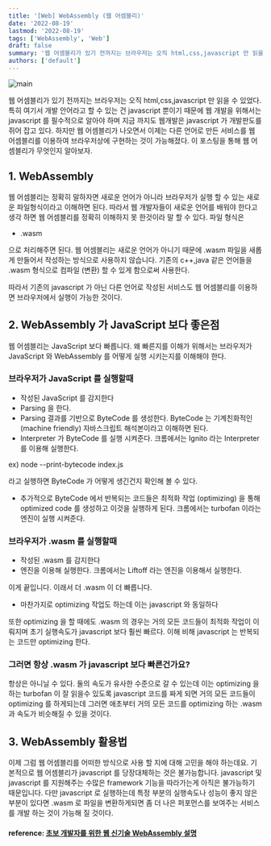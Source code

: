 ```yaml
---
title: '[Web] WebAssembly (웹 어셈블리)'
date: '2022-08-19'
lastmod: '2022-08-19'
tags: ['WebAssembly', 'Web']
draft: false
summary: '웹 어셈블리가 있기 전까지는 브라우저는 오직 html,css,javascript 만 읽을 수 있었다. 특히 여기서 개발 안어라고 할 수 있는 건 javascript 뿐이기 때문에 웹 개발을 위해서는 javascript 를 필수적으로 알아야 하며 지금 까지도 웹개발은 javascript 가 개발판도를 쥐어 잡고 있다. 하지만 웹 어셈블리가 나오면서 이제는 다른 언어로 만든 서비스를 웹 어셈블리를 이용하여 브라우저상에 구현하는 것이 가능해졌다. 이 포스팅을 통해 웹 어셈블리가 무엇인지 알아보자.'
authors: ['default']
---
```


![main](/static/webassembly/cover.png)

웹 어셈블리가 있기 전까지는 브라우저는 오직 html,css,javascript 만 읽을 수 있었다. 특히 여기서 개발 안어라고 할 수 있는 건 javascript 뿐이기 때문에 웹 개발을 위해서는 javascript 를 필수적으로 알아야 하며 지금 까지도 웹개발은 javascript 가 개발판도를 쥐어 잡고 있다. 하지만 웹 어셈블리가 나오면서 이제는 다른 언어로 만든 서비스를 웹 어셈블리를 이용하여 브라우저상에 구현하는 것이 가능해졌다. 이 포스팅을 통해 웹 어셈블리가 무엇인지 알아보자.

## 1. WebAssembly

웹 어셈블리는 정확히 말하자면 새로운 언어가 아니라 브라우저가 실행 할 수 있는 새로운 파일형식이라고 이해하면 된다. 따라서 웹 개발자들이 새로운 언어를 배워야 한다고 생각 하면 웹 어셈블리를 정확히 이해하지 못 한것이라 말 할 수 있다. 파일 형식은

- .wasm

으로 처리해주면 된다. 웹 어셈블리는 새로운 언어가 아니기 때문에 .wasm 파일을 새롭게 만들어서 작성하는 방식으로 사용하지 않습니다. 기존의 c++,java 같은 언어들을 .wasm 형식으로 컴파일 (변환) 할 수 있게 함으로써 사용한다.

따라서 기존의 javascript 가 아닌 다른 언어로 작성된 서비스도 웹 어셈블리를 이용하면 브라우저에서 실행이 가능한 것이다.

## 2. WebAssembly 가 JavaScript 보다 좋은점

웹 어셈블리는 JavaScript 보다 빠릅니다. 왜 빠른지를 이해가 위해서는 브라우저가 JavaScript 와 WebAssembly 를 어떻게 실행 시키는지를 이해해야 한다.

### 브라우저가 JavaScript 를 실행할때

- 작성된 JavaScript 를 감지한다
- Parsing 을 한다.
- Parsing 결과를 기반으로 ByteCode 를 생성한다. ByteCode 는 기계친화적인 (machine friendly) 자바스크립트 해석본이라고 이해하면 된다.
- Interpreter 가 ByteCode 를 실행 시켜준다. 크롬에서는 Ignito 라는 Interpreter 를 이용해 실행한다.

ex) node --print-bytecode index.js

라고 실행하면 ByteCode 가 어떻게 생긴건지 확인해 볼 수 있다.

- 추가적으로 ByteCode 에서 반복되는 코드들은 최적화 작업 (optimizing) 을 통해 optimized code 를 생성하고 이것을 실행하게 된다. 크롬에서는 turbofan 이라는 엔진이 실행 시켜준다.

### 브라우저가 .wasm 를 실행할때

- 작성된 .wasm 를 감지한다
- 엔진을 이용해 실행한다. 크롬에서는 Liftoff 라는 엔진을 이용해서 실행한다.

이게 끝입니다. 이래서 더 .wasm 이 더 빠릅니다.

- 마찬가지로 optimizing 작업도 하는데 이는 javascript 와 동일하다

또한 optimizing 을 할 때에도 .wasm 의 경우는 거의 모든 코드들이 최적화 작업이 이뤄지며 초기 실행속도가 javascript 보다 훨씬 빠르다. 이해 비해 javascript 는 반복되는 코드만 optimizing 한다.

### 그러면 항상 .wasm 가 javascript 보다 빠른건가요?

항상은 아니닐 수 있다. 둘의 속도가 유사한 수준으로 갈 수 있는데 이는 optimizing 을 하는 turbofan 이 잘 읽을수 있도록 javascript 코드를 짜게 되면 거의 모든 코드들이 optimizing 를 하게되는데 그러면 애초부터 거의 모든 코드를 optimizing 하는 .wasm 과 속도가 비슷해질 수 있을 것이다.

## 3. WebAssembly 활용법

이제 그럼 웹 어셈블리를 어떠한 방식으로 사용 할 지에 대해 고민을 해야 하는데요. 기본적으로 웹 어셈블리가 javascript 를 당장대체하는 것은 불가능합니다. javascript 및 javascript 를 지원해주는 수많은 framework 기능을 따라가는게 아직은 불가능하기 때문입니다. 다만 javascript 로 실행하는데 특정 부분의 실행속도나 성능이 좋지 않은 부분이 있다면 .wasm 로 파일을 변환하게되면 좀 더 나은 퍼포먼스를 보여주는 서비스를 개발 하는 것이 가능해 질 것이다.

#### reference: [초보 개발자를 위한 웹 신기술 WebAssembly 설명](https://www.youtube.com/watch?v=VJag_H2Cosc)
